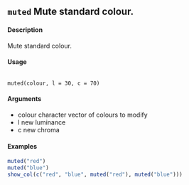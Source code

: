 
## ``muted`` Mute standard colour.

#### Description
Mute standard colour.

#### Usage
<pre><code>
muted(colour, l = 30, c = 70)
</code></pre>
  
#### Arguments
* colour character vector of colours to modify
* l new luminance
* c new chroma

#### Examples

```r
muted("red")
muted("blue")
show_col(c("red", "blue", muted("red"), muted("blue")))
```
